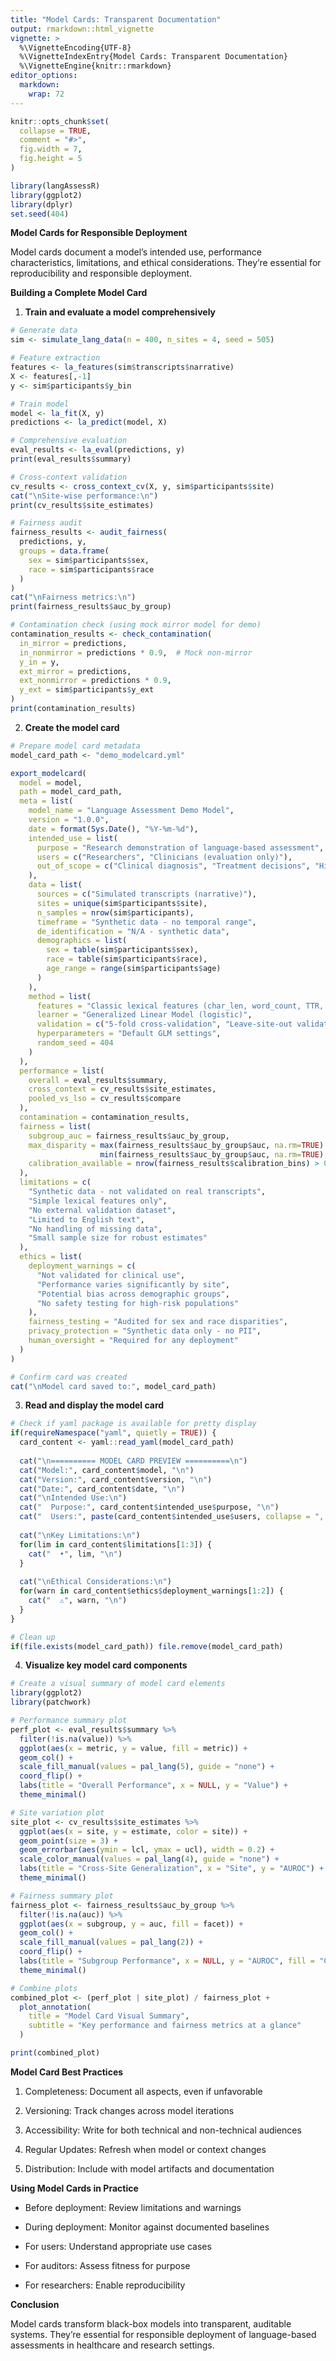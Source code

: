 ```yaml
---
title: "Model Cards: Transparent Documentation"
output: rmarkdown::html_vignette
vignette: >
  %\VignetteEncoding{UTF-8}
  %\VignetteIndexEntry{Model Cards: Transparent Documentation}
  %\VignetteEngine{knitr::rmarkdown}
editor_options: 
  markdown: 
    wrap: 72
---
```


```r
knitr::opts_chunk$set(
  collapse = TRUE,
  comment = "#>",
  fig.width = 7,
  fig.height = 5
)
```

```r
library(langAssessR)
library(ggplot2)
library(dplyr)
set.seed(404)
```

**Model Cards for Responsible Deployment**

Model cards document a model's intended use, performance
characteristics, limitations, and ethical considerations. They're
essential for reproducibility and responsible deployment.

**Building a Complete Model Card**

1.  **Train and evaluate a model comprehensively**

```r
# Generate data
sim <- simulate_lang_data(n = 400, n_sites = 4, seed = 505)

# Feature extraction
features <- la_features(sim$transcripts$narrative)
X <- features[,-1]
y <- sim$participants$y_bin

# Train model
model <- la_fit(X, y)
predictions <- la_predict(model, X)

# Comprehensive evaluation
eval_results <- la_eval(predictions, y)
print(eval_results$summary)

# Cross-context validation
cv_results <- cross_context_cv(X, y, sim$participants$site)
cat("\nSite-wise performance:\n")
print(cv_results$site_estimates)

# Fairness audit
fairness_results <- audit_fairness(
  predictions, y,
  groups = data.frame(
    sex = sim$participants$sex,
    race = sim$participants$race
  )
)
cat("\nFairness metrics:\n")
print(fairness_results$auc_by_group)

# Contamination check (using mock mirror model for demo)
contamination_results <- check_contamination(
  in_mirror = predictions,
  in_nonmirror = predictions * 0.9,  # Mock non-mirror
  y_in = y,
  ext_mirror = predictions,
  ext_nonmirror = predictions * 0.9,
  y_ext = sim$participants$y_ext
)
print(contamination_results)
```

2.  **Create the model card**

```r
# Prepare model card metadata
model_card_path <- "demo_modelcard.yml"

export_modelcard(
  model = model,
  path = model_card_path,
  meta = list(
    model_name = "Language Assessment Demo Model",
    version = "1.0.0",
    date = format(Sys.Date(), "%Y-%m-%d"),
    intended_use = list(
      purpose = "Research demonstration of language-based assessment",
      users = c("Researchers", "Clinicians (evaluation only)"),
      out_of_scope = c("Clinical diagnosis", "Treatment decisions", "High-stakes screening")
    ),
    data = list(
      sources = c("Simulated transcripts (narrative)"),
      sites = unique(sim$participants$site),
      n_samples = nrow(sim$participants),
      timeframe = "Synthetic data - no temporal range",
      de_identification = "N/A - synthetic data",
      demographics = list(
        sex = table(sim$participants$sex),
        race = table(sim$participants$race),
        age_range = range(sim$participants$age)
      )
    ),
    method = list(
      features = "Classic lexical features (char_len, word_count, TTR, mean_word_len)",
      learner = "Generalized Linear Model (logistic)",
      validation = c("5-fold cross-validation", "Leave-site-out validation"),
      hyperparameters = "Default GLM settings",
      random_seed = 404
    )
  ),
  performance = list(
    overall = eval_results$summary,
    cross_context = cv_results$site_estimates,
    pooled_vs_lso = cv_results$compare
  ),
  contamination = contamination_results,
  fairness = list(
    subgroup_auc = fairness_results$auc_by_group,
    max_disparity = max(fairness_results$auc_by_group$auc, na.rm=TRUE) - 
                    min(fairness_results$auc_by_group$auc, na.rm=TRUE),
    calibration_available = nrow(fairness_results$calibration_bins) > 0
  ),
  limitations = c(
    "Synthetic data - not validated on real transcripts",
    "Simple lexical features only",
    "No external validation dataset",
    "Limited to English text",
    "No handling of missing data",
    "Small sample size for robust estimates"
  ),
  ethics = list(
    deployment_warnings = c(
      "Not validated for clinical use",
      "Performance varies significantly by site",
      "Potential bias across demographic groups",
      "No safety testing for high-risk populations"
    ),
    fairness_testing = "Audited for sex and race disparities",
    privacy_protection = "Synthetic data only - no PII",
    human_oversight = "Required for any deployment"
  )
)

# Confirm card was created
cat("\nModel card saved to:", model_card_path)
```

3.  **Read and display the model card**

```r
# Check if yaml package is available for pretty display
if(requireNamespace("yaml", quietly = TRUE)) {
  card_content <- yaml::read_yaml(model_card_path)
  
  cat("\n========== MODEL CARD PREVIEW ==========\n")
  cat("Model:", card_content$model, "\n")
  cat("Version:", card_content$version, "\n")
  cat("Date:", card_content$date, "\n")
  cat("\nIntended Use:\n")
  cat("  Purpose:", card_content$intended_use$purpose, "\n")
  cat("  Users:", paste(card_content$intended_use$users, collapse = ", "), "\n")
  
  cat("\nKey Limitations:\n")
  for(lim in card_content$limitations[1:3]) {
    cat("  •", lim, "\n")
  }
  
  cat("\nEthical Considerations:\n")
  for(warn in card_content$ethics$deployment_warnings[1:2]) {
    cat("  ⚠", warn, "\n")
  }
}

# Clean up
if(file.exists(model_card_path)) file.remove(model_card_path)
```

4.  **Visualize key model card components**

```r
# Create a visual summary of model card elements
library(ggplot2)
library(patchwork)

# Performance summary plot
perf_plot <- eval_results$summary %>%
  filter(!is.na(value)) %>%
  ggplot(aes(x = metric, y = value, fill = metric)) +
  geom_col() +
  scale_fill_manual(values = pal_lang(5), guide = "none") +
  coord_flip() +
  labs(title = "Overall Performance", x = NULL, y = "Value") +
  theme_minimal()

# Site variation plot  
site_plot <- cv_results$site_estimates %>%
  ggplot(aes(x = site, y = estimate, color = site)) +
  geom_point(size = 3) +
  geom_errorbar(aes(ymin = lcl, ymax = ucl), width = 0.2) +
  scale_color_manual(values = pal_lang(4), guide = "none") +
  labs(title = "Cross-Site Generalization", x = "Site", y = "AUROC") +
  theme_minimal()

# Fairness summary plot
fairness_plot <- fairness_results$auc_by_group %>%
  filter(!is.na(auc)) %>%
  ggplot(aes(x = subgroup, y = auc, fill = facet)) +
  geom_col() +
  scale_fill_manual(values = pal_lang(2)) +
  coord_flip() +
  labs(title = "Subgroup Performance", x = NULL, y = "AUROC", fill = "Category") +
  theme_minimal()

# Combine plots
combined_plot <- (perf_plot | site_plot) / fairness_plot +
  plot_annotation(
    title = "Model Card Visual Summary",
    subtitle = "Key performance and fairness metrics at a glance"
  )

print(combined_plot)
```

**Model Card Best Practices**

1.  Completeness: Document all aspects, even if unfavorable

2.  Versioning: Track changes across model iterations

3.  Accessibility: Write for both technical and non-technical audiences

4.  Regular Updates: Refresh when model or context changes

5.  Distribution: Include with model artifacts and documentation

**Using Model Cards in Practice**

-   Before deployment: Review limitations and warnings

-   During deployment: Monitor against documented baselines

-   For users: Understand appropriate use cases

-   For auditors: Assess fitness for purpose

-   For researchers: Enable reproducibility

**Conclusion**

Model cards transform black-box models into transparent, auditable
systems. They're essential for responsible deployment of language-based
assessments in healthcare and research settings.
